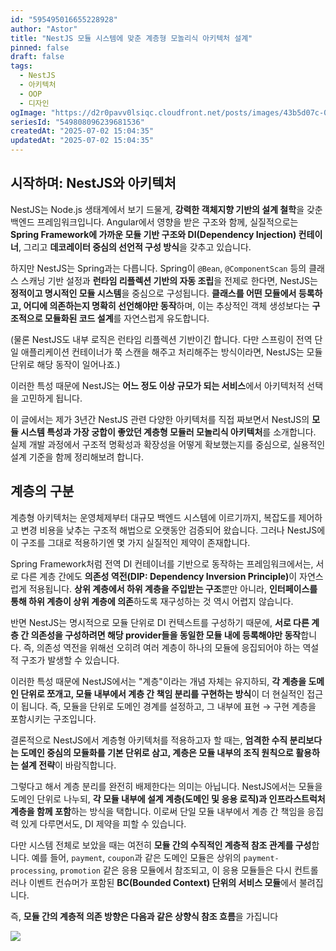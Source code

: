 ```yaml
---
id: "595495016655228928"
author: "Astor"
title: "NestJS 모듈 시스템에 맞춘 계층형 모놀리식 아키텍처 설계"
pinned: false
draft: false
tags:
  - NestJS
  - 아키텍처
  - OOP
  - 디자인
ogImage: "https://d2r0pavv0lsiqc.cloudfront.net/posts/images/43b5d07c-0d7b-4550-9565-b69d47bf224b.webp"
seriesId: "549808096239681536"
createdAt: "2025-07-02 15:04:35"
updatedAt: "2025-07-02 15:04:35"
---
```


## 시작하며: NestJS와 아키텍처

NestJS는 Node.js 생태계에서 보기 드물게, **강력한 객체지향 기반의 설계 철학**을 갖춘 백엔드 프레임워크입니다. Angular에서 영향을 받은 구조와 함께, 실질적으로는 **Spring Framework에 가까운 모듈 기반 구조와 DI(Dependency Injection) 컨테이너**, 그리고 **데코레이터 중심의 선언적 구성 방식**을 갖추고 있습니다.

하지만 NestJS는 Spring과는 다릅니다.
Spring이 `@Bean`, `@ComponentScan` 등의 클래스 스캐닝 기반 설정과 **런타임 리플렉션 기반의 자동 조립**을 전제로 한다면, NestJS는 **정적이고 명시적인 모듈 시스템**을 중심으로 구성됩니다. **클래스를 어떤 모듈에서 등록하고, 어디에 의존하는지 명확히 선언해야만 동작**하며, 이는 추상적인 객체 생성보다는 **구조적으로 모듈화된 코드 설계**를 자연스럽게 유도합니다.

(물론 NestJS도 내부 로직은 런타임 리플렉션 기반이긴 합니다. 다만 스프링이 전역 단일 애플리케이션 컨테이너가 쭉 스캔을 해주고 처리해주는 방식이라면, NestJS는 모듈 단위로 해당 동작이 일어나죠.)

이러한 특성 때문에 NestJS는 **어느 정도 이상 규모가 되는 서비스**에서 아키텍처적 선택을 고민하게 됩니다.

이 글에서는 제가 3년간 NestJS 관련 다양한 아키텍처를 직접 짜보면서 NestJS의 **모듈 시스템 특성과 가장 궁합이 좋았던 계층형 모듈러 모놀리식 아키텍처**를 소개합니다.
실제 개발 과정에서 구조적 명확성과 확장성을 어떻게 확보했는지를 중심으로, 실용적인 설계 기준을 함께 정리해보려 합니다.

## 계층의 구분

계층형 아키텍처는 운영체제부터 대규모 백엔드 시스템에 이르기까지, 복잡도를 제어하고 변경 비용을 낮추는 구조적 해법으로 오랫동안 검증되어 왔습니다. 그러나 NestJS에 이 구조를 그대로 적용하기엔 몇 가지 실질적인 제약이 존재합니다.

Spring Framework처럼 전역 DI 컨테이너를 기반으로 동작하는 프레임워크에서는, 서로 다른 계층 간에도 **의존성 역전(DIP: Dependency Inversion Principle)**&#xC774; 자연스럽게 적용됩니다. **상위 계층에서 하위 계층을 주입받는 구조**뿐만 아니라, **인터페이스를 통해 하위 계층이 상위 계층에 의존**하도록 재구성하는 것 역시 어렵지 않습니다.

반면 NestJS는 명시적으로 모듈 단위로 DI 컨텍스트를 구성하기 때문에, **서로 다른 계층 간 의존성을 구성하려면 해당 provider들을 동일한 모듈 내에 등록해야만 동작**합니다. 즉, 의존성 역전을 위해선 오히려 여러 계층이 하나의 모듈에 응집되어야 하는 역설적 구조가 발생할 수 있습니다.

이러한 특성 때문에 NestJS에서는 "계층"이라는 개념 자체는 유지하되, **각 계층을 도메인 단위로 쪼개고, 모듈 내부에서 계층 간 책임 분리를 구현하는 방식**이 더 현실적인 접근이 됩니다. 즉, 모듈을 단위로 도메인 경계를 설정하고, 그 내부에 표현 → 구현 계층을 포함시키는 구조입니다.

결론적으로 NestJS에서 계층형 아키텍처를 적용하고자 할 때는, **엄격한 수직 분리보다는 도메인 중심의 모듈화를 기본 단위로 삼고, 계층은 모듈 내부의 조직 원칙으로 활용하는 설계 전략**이 바람직합니다.

그렇다고 해서 계층 분리를 완전히 배제한다는 의미는 아닙니다.
NestJS에서는 모듈을 도메인 단위로 나누되, **각 모듈 내부에 설계 계층(도메인 및 응용 로직)과 인프라스트럭처 계층을 함께 포함**하는 방식을 택합니다. 이로써 단일 모듈 내부에서 계층 간 책임을 응집력 있게 다루면서도, DI 제약을 피할 수 있습니다.

다만 시스템 전체로 보았을 때는 여전히 **모듈 간의 수직적인 계층적 참조 관계를 구성**합니다.
예를 들어, `payment`, `coupon`과 같은 도메인 모듈은 상위의 `payment-processing`, `promotion` 같은 응용 모듈에서 참조되고,
이 응용 모듈들은 다시 컨트롤러나 이벤트 컨슈머가 포함된 **BC(Bounded Context) 단위의 서비스 모듈**에서 불려집니다.

즉, **모듈 간의 계층적 의존 방향은 다음과 같은 상향식 참조 흐름**을 가집니다

![](https://d2r0pavv0lsiqc.cloudfront.net/projects/images/f76e8bfb-9d7c-4ac2-bc5e-19ec305dd1b7.webp)